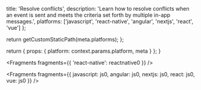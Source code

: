 
  title: 'Resolve conflicts',
  description:
    'Learn how to resolve conflicts when an event is sent and meets the criteria set forth by multiple in-app messages.',
  platforms: ['javascript', 'react-native', 'angular', 'nextjs', 'react', 'vue']
};

  return getCustomStaticPath(meta.platforms);
};

  return {
    props: {
      platform: context.params.platform,
      meta
    }
  };
}


<Fragments fragments={{ 'react-native': reactnative0 }} />


<Fragments
  fragments={{
    javascript: js0,
    angular: js0,
    nextjs: js0,
    react: js0,
    vue: js0
  }}
/>
